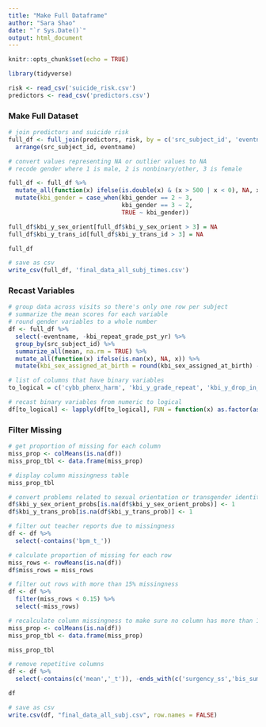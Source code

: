 ```yaml
---
title: "Make Full Dataframe"
author: "Sara Shao"
date: "`r Sys.Date()`"
output: html_document
---
```


```r
knitr::opts_chunk$set(echo = TRUE)
```

```r
library(tidyverse)
```

```r
risk <- read_csv('suicide_risk.csv')
predictors <- read_csv('predictors.csv')
```

### Make Full Dataset

```r
# join predictors and suicide risk
full_df <- full_join(predictors, risk, by = c('src_subject_id', 'eventname')) %>%
  arrange(src_subject_id, eventname)
```

```r
# convert values representing NA or outlier values to NA
# recode gender where 1 is male, 2 is nonbinary/other, 3 is female

full_df <- full_df %>% 
  mutate_all(function(x) ifelse(is.double(x) & (x > 500 | x < 0), NA, x)) %>%
  mutate(kbi_gender = case_when(kbi_gender == 2 ~ 3,
                                kbi_gender == 3 ~ 2,
                                TRUE ~ kbi_gender))

full_df$kbi_y_sex_orient[full_df$kbi_y_sex_orient > 3] = NA
full_df$kbi_y_trans_id[full_df$kbi_y_trans_id > 3] = NA
```

```r
full_df
```

```r
# save as csv
write_csv(full_df, 'final_data_all_subj_times.csv')
```


### Recast Variables

```r
# group data across visits so there's only one row per subject
# summarize the mean scores for each variable
# round gender variables to a whole number
df <- full_df %>%
  select(-eventname, -kbi_repeat_grade_pst_yr) %>%
  group_by(src_subject_id) %>%
  summarize_all(mean, na.rm = TRUE) %>%
  mutate_all(function(x) ifelse(is.nan(x), NA, x)) %>%
  mutate(kbi_sex_assigned_at_birth = round(kbi_sex_assigned_at_birth) - 1, kbi_gender = round(kbi_gender))

# list of columns that have binary variables
to_logical = c('cybb_phenx_harm', 'kbi_y_grade_repeat', 'kbi_y_drop_in_grades', 'kbi_y_det_susp', 'ksads_bully_raw_26', 'kbi_sex_assigned_at_birth', 'si', 'sa')

# recast binary variables from numeric to logical
df[to_logical] <- lapply(df[to_logical], FUN = function(x) as.factor(as.logical(x)))
```

### Filter Missing

```r
# get proportion of missing for each column
miss_prop <- colMeans(is.na(df))
miss_prop_tbl <- data.frame(miss_prop)
```

```r
# display column missingness table
miss_prop_tbl
```

```r
# convert problems related to sexual orientation or transgender identity answer to no if it's NA
df$kbi_y_sex_orient_probs[is.na(df$kbi_y_sex_orient_probs)] <- 1
df$kbi_y_trans_prob[is.na(df$kbi_y_trans_prob)] <- 1
```

```r
# filter out teacher reports due to missingness
df <- df %>%
  select(-contains('bpm_t_'))

# calculate proportion of missing for each row
miss_rows <- rowMeans(is.na(df))
df$miss_rows = miss_rows

# filter out rows with more than 15% missingness
df <- df %>% 
  filter(miss_rows < 0.15) %>%
  select(-miss_rows)
```

```r
# recalculate column missingness to make sure no column has more than 15% of values missing
miss_prop <- colMeans(is.na(df))
miss_prop_tbl <- data.frame(miss_prop)
```

```r
miss_prop_tbl
```

```r
# remove repetitive columns
df <- df %>%
  select(-contains(c('mean','_t')), -ends_with(c('surgency_ss','bis_sum', 'bas_rr', 'bas_drive')))
```

```r
df
```


```r
# save as csv
write.csv(df, "final_data_all_subj.csv", row.names = FALSE)
```

